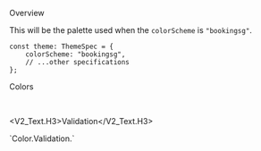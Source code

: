 
<Meta title="General/Color/BookingSG Color" />

<Title>BookingSG Colors</Title>

<Secondary>Overview</Secondary>

This will be the palette used when the `colorScheme` is `"bookingsg"`.

```tsx
const theme: ThemeSpec = {
    colorScheme: "bookingsg",
    // ...other specifications
};
```

<Secondary>Colors</Secondary>

<Unstyled>
    <ColorPalette set={BookingSGColorSet.Brand} category="Brand" />
    <ColorPalette
        set={{
            Primary: BookingSGColorSet.Primary,
            PrimaryDark: BookingSGColorSet.PrimaryDark,
            Secondary: BookingSGColorSet.Secondary,
        }}
    />
    <ColorPalette set={BookingSGColorSet.Neutral} category="Neutral" />
    <ColorPalette set={BookingSGColorSet.Accent.Dark} category="Accent.Dark" />
    <ColorPalette
        set={BookingSGColorSet.Accent.Light}
        category="Accent.Light"
    />
</Unstyled>

<br />

<V2_Text.H3>Validation</V2_Text.H3>

<PreviewBox>
    `Color.Validation.<color>`
</PreviewBox>

<Unstyled>
    <ColorPalette set={BookingSGColorSet.Validation.Green} category="Green" />
    <ColorPalette set={BookingSGColorSet.Validation.Orange} category="Orange" />
    <ColorPalette set={BookingSGColorSet.Validation.Red} category="Red" />
    <ColorPalette set={BookingSGColorSet.Validation.Blue} category="Blue" />
</Unstyled>
